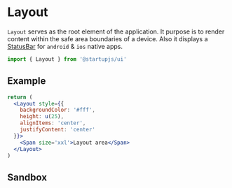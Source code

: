 
# Layout

`Layout` serves as the root element of the application. It purpose is to render content within the safe area boundaries of a device. Also it displays a [StatusBar](https://reactnative.dev/docs/statusbar) for `android` & `ios` native apps.

```jsx
import { Layout } from '@startupjs/ui'
```

## Example

```jsx example
return (
  <Layout style={{
    backgroundColor: '#fff',
    height: u(25),
    alignItems: 'center',
    justifyContent: 'center'
  }}>
    <Span size='xxl'>Layout area</Span>
  </Layout>
)
```

## Sandbox

<Sandbox Component={Layout} />
